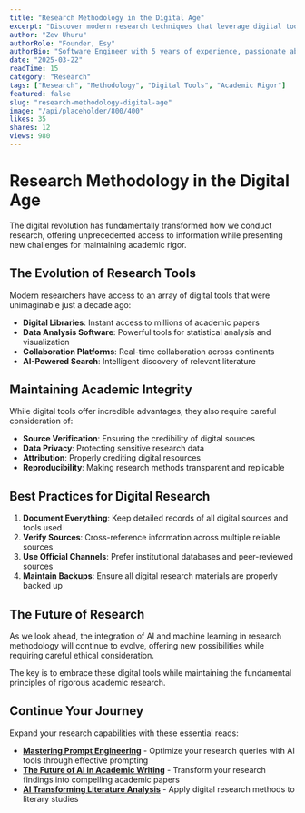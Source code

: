 ```yaml
---
title: "Research Methodology in the Digital Age"
excerpt: "Discover modern research techniques that leverage digital tools while maintaining academic rigor."
author: "Zev Uhuru"
authorRole: "Founder, Esy"
authorBio: "Software Engineer with 5 years of experience, passionate about the intersection of AI and writing. Building tools that empower writers to create better content with the help of artificial intelligence."
date: "2025-03-22"
readTime: 15
category: "Research"
tags: ["Research", "Methodology", "Digital Tools", "Academic Rigor"]
featured: false
slug: "research-methodology-digital-age"
image: "/api/placeholder/800/400"
likes: 35
shares: 12
views: 980
---
```


# Research Methodology in the Digital Age

The digital revolution has fundamentally transformed how we conduct research, offering unprecedented access to information while presenting new challenges for maintaining academic rigor.

## The Evolution of Research Tools

Modern researchers have access to an array of digital tools that were unimaginable just a decade ago:

- **Digital Libraries**: Instant access to millions of academic papers
- **Data Analysis Software**: Powerful tools for statistical analysis and visualization
- **Collaboration Platforms**: Real-time collaboration across continents
- **AI-Powered Search**: Intelligent discovery of relevant literature

## Maintaining Academic Integrity

While digital tools offer incredible advantages, they also require careful consideration of:

- **Source Verification**: Ensuring the credibility of digital sources
- **Data Privacy**: Protecting sensitive research data
- **Attribution**: Properly crediting digital resources
- **Reproducibility**: Making research methods transparent and replicable

## Best Practices for Digital Research

1. **Document Everything**: Keep detailed records of all digital sources and tools used
2. **Verify Sources**: Cross-reference information across multiple reliable sources
3. **Use Official Channels**: Prefer institutional databases and peer-reviewed sources
4. **Maintain Backups**: Ensure all digital research materials are properly backed up

## The Future of Research

As we look ahead, the integration of AI and machine learning in research methodology will continue to evolve, offering new possibilities while requiring careful ethical consideration.

The key is to embrace these digital tools while maintaining the fundamental principles of rigorous academic research.

## Continue Your Journey

Expand your research capabilities with these essential reads:

- **[Mastering Prompt Engineering](/blog/mastering-prompt-engineering)** - Optimize your research queries with AI tools through effective prompting
- **[The Future of AI in Academic Writing](/blog/future-ai-academic-writing)** - Transform your research findings into compelling academic papers
- **[AI Transforming Literature Analysis](/blog/ai-transforming-literature-analysis)** - Apply digital research methods to literary studies
